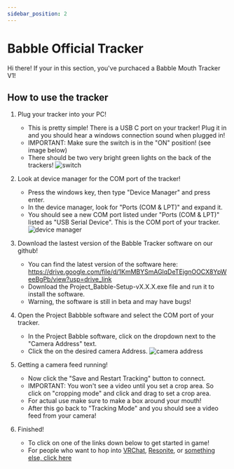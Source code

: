 ```yaml
---
sidebar_position: 2
---
```

# Babble Official Tracker

Hi there! If your in this section, you've purchaced a Babble Mouth Tracker V1! 

## How to use the tracker

1. Plug your tracker into your PC! 
    - This is pretty simple! There is a USB C port on your tracker! Plug it in and you should hear a windows connection sound when plugged in!
    - IMPORTANT: Make sure the switch is in the "ON" position! (see image below)
    - There should be two very bright green lights on the back of the trackers!
    ![switch](/img/setup_switch.jpg)

2. Look at device manager for the COM port of the tracker!
    -  Press the windows key, then type "Device Manager" and press enter.
    - In the device manager, look for "Ports (COM & LPT)" and expand it.
    - You should see a new COM port listed under "Ports (COM & LPT)" listed as "USB Serial Device". This is the COM port of your tracker. 
    ![device manager](/img/setup_comm.png)

3. Download the lastest version of the Babble Tracker software on our github! 
    - You can find the latest version of the software here:  https://drive.google.com/file/d/1KmMBYSmAGlqDeTEjgnOOCX8YpWeeBgPb/view?usp=drive_link
    - Download the Project_Babble-Setup-vX.X.X.exe file and run it to install the software.
    - Warning, the software is still in beta and may have bugs! 

4. Open the Project Babbble software and select the COM port of your tracker.
    - In the Project Babble software, click on the dropdown next to the "Camera Address" text.
    - Click the on the desired camera Address. 
    ![camera address](/img/setup_dropdown_comm_select.png)

5. Getting a camera feed running!
    - Now click the "Save and Restart Tracking" button to connect. 
    - IMPORTANT: You won't see a video until you set a crop area. So click on "cropping mode" and click and drag to set a crop area.
    - For actual use make sure to make a box around your mouth!
    - After this go back to "Tracking Mode" and you should see a video feed from your camera!

6. Finished! 
    - To click on one of the links down below to get started in game!
    - For people who want to hop into [VRChat](docs\software\integrations\vrc.mdx), [Resonite](docs\software\integrations\resonite.mdx), or [something else, click here](docs\software\integrations\integrations.mdx)
